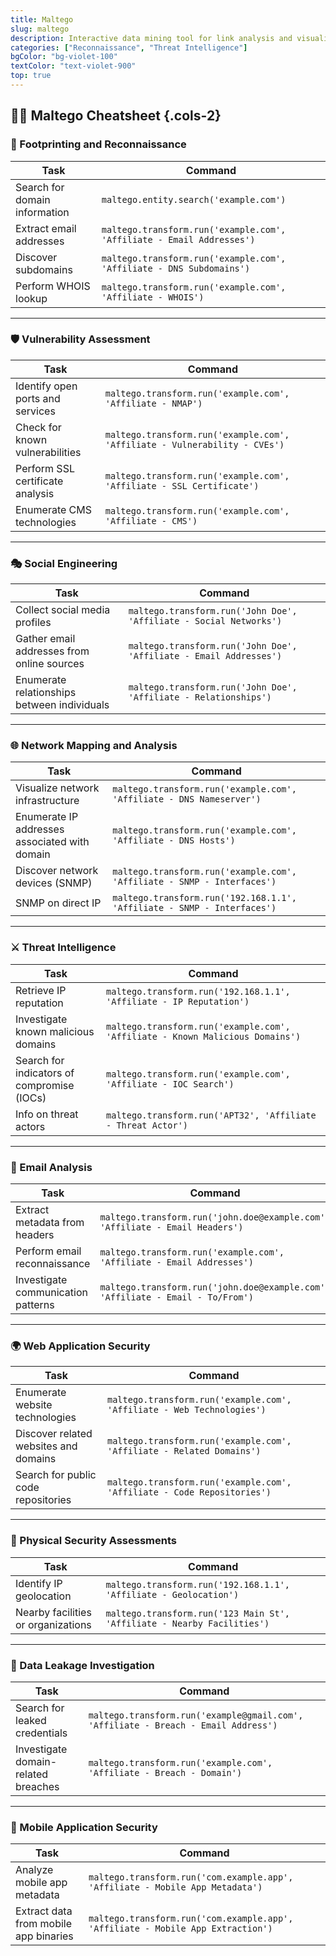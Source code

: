 ```yaml
---
title: Maltego
slug: maltego
description: Interactive data mining tool for link analysis and visualization.
categories: ["Reconnaissance", "Threat Intelligence"]
bgColor: "bg-violet-100"
textColor: "text-violet-900"
top: true
---
```


## 🕵️‍♂️ Maltego Cheatsheet {.cols-2}

### 📌 Footprinting and Reconnaissance

| Task                          | Command                                                               |
| ----------------------------- | --------------------------------------------------------------------- |
| Search for domain information | `maltego.entity.search('example.com')`                                |
| Extract email addresses       | `maltego.transform.run('example.com', 'Affiliate - Email Addresses')` |
| Discover subdomains           | `maltego.transform.run('example.com', 'Affiliate - DNS Subdomains')`  |
| Perform WHOIS lookup          | `maltego.transform.run('example.com', 'Affiliate - WHOIS')`           |

---

### 🛡️ Vulnerability Assessment

| Task                             | Command                                                                    |
| -------------------------------- | -------------------------------------------------------------------------- |
| Identify open ports and services | `maltego.transform.run('example.com', 'Affiliate - NMAP')`                 |
| Check for known vulnerabilities  | `maltego.transform.run('example.com', 'Affiliate - Vulnerability - CVEs')` |
| Perform SSL certificate analysis | `maltego.transform.run('example.com', 'Affiliate - SSL Certificate')`      |
| Enumerate CMS technologies       | `maltego.transform.run('example.com', 'Affiliate - CMS')`                  |

---

### 🎭 Social Engineering

| Task                                        | Command                                                            |
| ------------------------------------------- | ------------------------------------------------------------------ |
| Collect social media profiles               | `maltego.transform.run('John Doe', 'Affiliate - Social Networks')` |
| Gather email addresses from online sources  | `maltego.transform.run('John Doe', 'Affiliate - Email Addresses')` |
| Enumerate relationships between individuals | `maltego.transform.run('John Doe', 'Affiliate - Relationships')`   |

---

### 🌐 Network Mapping and Analysis

| Task                                          | Command                                                                 |
| --------------------------------------------- | ----------------------------------------------------------------------- |
| Visualize network infrastructure              | `maltego.transform.run('example.com', 'Affiliate - DNS Nameserver')`    |
| Enumerate IP addresses associated with domain | `maltego.transform.run('example.com', 'Affiliate - DNS Hosts')`         |
| Discover network devices (SNMP)               | `maltego.transform.run('example.com', 'Affiliate - SNMP - Interfaces')` |
| SNMP on direct IP                             | `maltego.transform.run('192.168.1.1', 'Affiliate - SNMP - Interfaces')` |

---

### ⚔️ Threat Intelligence

| Task                                       | Command                                                                       |
| ------------------------------------------ | ----------------------------------------------------------------------------- |
| Retrieve IP reputation                     | `maltego.transform.run('192.168.1.1', 'Affiliate - IP Reputation')`           |
| Investigate known malicious domains        | `maltego.transform.run('example.com', 'Affiliate - Known Malicious Domains')` |
| Search for indicators of compromise (IOCs) | `maltego.transform.run('example.com', 'Affiliate - IOC Search')`              |
| Info on threat actors                      | `maltego.transform.run('APT32', 'Affiliate - Threat Actor')`                  |

---

### 📧 Email Analysis

| Task                               | Command                                                                        |
| ---------------------------------- | ------------------------------------------------------------------------------ |
| Extract metadata from headers      | `maltego.transform.run('john.doe@example.com', 'Affiliate - Email Headers')`   |
| Perform email reconnaissance       | `maltego.transform.run('example.com', 'Affiliate - Email Addresses')`          |
| Investigate communication patterns | `maltego.transform.run('john.doe@example.com', 'Affiliate - Email - To/From')` |

---

### 🌍 Web Application Security

| Task                                  | Command                                                                 |
| ------------------------------------- | ----------------------------------------------------------------------- |
| Enumerate website technologies        | `maltego.transform.run('example.com', 'Affiliate - Web Technologies')`  |
| Discover related websites and domains | `maltego.transform.run('example.com', 'Affiliate - Related Domains')`   |
| Search for public code repositories   | `maltego.transform.run('example.com', 'Affiliate - Code Repositories')` |

---

### 🏢 Physical Security Assessments

| Task                               | Command                                                                 |
| ---------------------------------- | ----------------------------------------------------------------------- |
| Identify IP geolocation            | `maltego.transform.run('192.168.1.1', 'Affiliate - Geolocation')`       |
| Nearby facilities or organizations | `maltego.transform.run('123 Main St', 'Affiliate - Nearby Facilities')` |

---

### 🔐 Data Leakage Investigation

| Task                                | Command                                                                            |
| ----------------------------------- | ---------------------------------------------------------------------------------- |
| Search for leaked credentials       | `maltego.transform.run('example@gmail.com', 'Affiliate - Breach - Email Address')` |
| Investigate domain-related breaches | `maltego.transform.run('example.com', 'Affiliate - Breach - Domain')`              |

---

### 📱 Mobile Application Security

| Task                                  | Command                                                                         |
| ------------------------------------- | ------------------------------------------------------------------------------- |
| Analyze mobile app metadata           | `maltego.transform.run('com.example.app', 'Affiliate - Mobile App Metadata')`   |
| Extract data from mobile app binaries | `maltego.transform.run('com.example.app', 'Affiliate - Mobile App Extraction')` |
